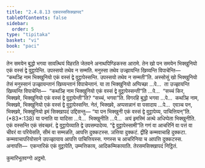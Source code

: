 ```yaml
---
title: "2.4.8.13 एकवस्ससिक्खापद"
tableOfContents: false
sidebar:
  order: 5
type: "tipitaka"
basket: "vi"
book: "paci"
---
```



<DynamicBreadcrumb />

<Division number="1174" book="paci">

<Paragraph number="3417" book="paci">
तेन समयेन बुद्धो भगवा सावत्थियं विहरति जेतवने अनाथपिण्डिकस्स आरामे. तेन खो पन समयेन भिक्खुनियो एकं वस्सं द्वे वुट्ठापेन्ति. उपस्सयो तथेव न सम्मति. मनुस्सा तथेव उज्झायन्ति खिय्यन्ति विपाचेन्ति—  “कथञ्हि नाम भिक्खुनियो एकं वस्सं द्वे वुट्ठापेस्सन्ति. उपस्सयो तथेव न सम्मती”ति.
</Paragraph>

<Paragraph number="3418" book="paci">
अस्सोसुं खो भिक्खुनियो तेसं मनुस्सानं उज्झायन्तानं खिय्यन्तानं विपाचेन्तानं. या ता भिक्खुनियो अप्पिच्छा …पे…  ता उज्झायन्ति खिय्यन्ति विपाचेन्ति—  “कथञ्हि नाम भिक्खुनियो एकं वस्सं द्वे वुट्ठापेस्सन्ती”ति …पे…  “सच्चं किर, भिक्खवे, भिक्खुनियो एकं वस्सं द्वे वुट्ठापेन्ती”ति? “सच्चं, भगवा”ति. विगरहि बुद्धो भगवा …पे…  कथञ्हि नाम, भिक्खवे, भिक्खुनियो एकं वस्सं द्वे वुट्ठापेस्सन्ति. नेतं, भिक्खवे, अप्पसन्नानं वा पसादाय …पे…  एवञ्च पन, भिक्खवे, भिक्खुनियो इमं सिक्खापदं उद्दिसन्तु—
</Paragraph>

</Division>
<Division number="1175" book="paci">

<Paragraph number="3419" book="paci">
<Emphasis>“या पन भिक्खुनी एकं वस्सं द्वे वुट्ठापेय्य, पाचित्तियन्”</Emphasis>ति. (*83*:<Emphasis>138</Emphasis>)
</Paragraph>

</Division>
<Division number="1176" book="paci">

<Paragraph number="3420" book="paci">
<Emphasis>या पना</Emphasis>ति या यादिसा …पे…  <Emphasis>भिक्खुनी</Emphasis>ति …पे…  अयं इमस्मिं अत्थे अधिप्पेता भिक्खुनीति.
</Paragraph>

<Paragraph number="3421" book="paci">
<Emphasis>एकं वस्सन्</Emphasis>ति एकं संवच्छरं. <Emphasis>द्वे वुट्ठापेय्या</Emphasis>ति द्वे उपसम्पादेय्य.
</Paragraph>

<Paragraph number="3422" book="paci">
“द्वे वुट्ठापेस्सामी”ति गणं वा आचरिनिं वा पत्तं वा चीवरं वा परियेसति, सीमं वा सम्मन्नति, आपत्ति दुक्कटस्स. ञत्तिया दुक्कटं. द्वीहि कम्मवाचाहि दुक्कटा. कम्मवाचापरियोसाने उपज्झायाय आपत्ति पाचित्तियस्स. गणस्स च आचरिनिया च आपत्ति दुक्कटस्स.
</Paragraph>

</Division>
<Division number="1177" book="paci">

<Paragraph number="3423" book="paci">
अनापत्ति—  एकन्तरिकं एकं वुट्ठापेति, उम्मत्तिकाय, आदिकम्मिकायाति.

</Paragraph>
</Division>

<Paragraph number="3424" type="center" book="paci">
तेरसमसिक्खापदं निट्ठितं.

  
कुमारिभूतवग्गो अट्ठमो.
</Paragraph>